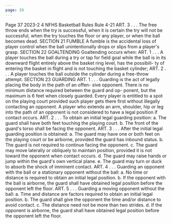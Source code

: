 ```yaml
---
page: 39
---
```


Page 37 2023-2 4 NFHS Basketball Rules Rule 4-21 ART. 3 . . . The free throw ends when the try is successful, when it is certain the try will not be successful, when the try touches the floor or any player, or when the ball becomes dead. SECTION 21 FUMBLE A fumble is the accidental loss of player control when the ball unintentionally drops or slips from a player's grasp. SECTION 22 GOALTENDING Goaltending occurs when: ART. 1 . . . A player touches the ball during a try or tap for field goal while the ball is in its downward flight entirely above the basket ring level, has the possibili- ty of entering the basket in flight and is not touching the basket cylinder; ART. 2 . . . A player touches the ball outside the cylinder during a free-throw attempt. SECTION 23 GUARDING ART. 1 . . . Guarding is the act of legally placing the body in the path of an offen- sive opponent. There is no minimum distance required between the guard and op- ponent, but the maximum is 6 feet when closely guarded. Every player is entitled to a spot on the playing court provided such player gets there first without illegally contacting an opponent. A player who extends an arm, shoulder, hip or leg into the path of an opponent is not considered to have a legal position if contact occurs. ART. 2 . . . To obtain an initial legal guarding position: a. The guard shall have both feet touching the playing court. b. The front of the guard's torso shall be facing the opponent. ART. 3 . . . After the initial legal guarding position is obtained: a. The guard may have one or both feet on the playing court or be airborne, provided the guard has inbound status. b. The guard is not required to continue facing the opponent. c. The guard may move laterally or obliquely to maintain position, provided it is not toward the opponent when contact occurs. d. The guard may raise hands or jump within the guard's own vertical plane. e. The guard may turn or duck to absorb the shock of imminent contact. ART. 4 . . . Guarding an opponent with the ball or a stationary opponent without the ball: a. No time or distance is required to obtain an initial legal position. b. If the opponent with the ball is airborne, the guard shall have obtained legal position before the opponent left the floor. ART. 5 . . . Guarding a moving opponent without the ball: a. Time and distance are factors required to obtain an initial legal position. b. The guard shall give the opponent the time and/or distance to avoid contact. c. The distance need not be more than two strides. d. If the opponent is airborne, the guard shall have obtained legal position before the opponent left the floor.
